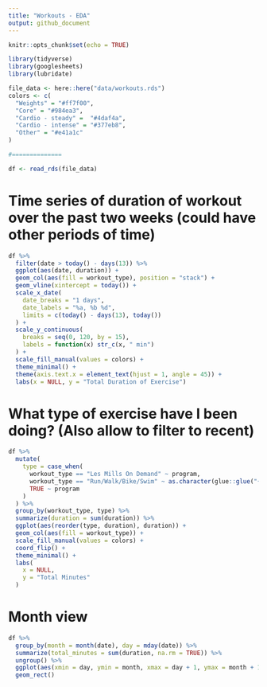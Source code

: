 ```yaml
---
title: "Workouts - EDA"
output: github_document
---
```


```r
knitr::opts_chunk$set(echo = TRUE)
```

```r
library(tidyverse)
library(googlesheets)
library(lubridate)

file_data <- here::here("data/workouts.rds")
colors <- c(
  "Weights" = "#ff7f00",
  "Core" = "#984ea3",
  "Cardio - steady" =  "#4daf4a",
  "Cardio - intense" = "#377eb8",
  "Other" = "#e41a1c"
)

#==============

df <- read_rds(file_data)
```


# Time series of duration of workout over the past two weeks (could have other periods of time)

```r
df %>%
  filter(date > today() - days(13)) %>% 
  ggplot(aes(date, duration)) +
  geom_col(aes(fill = workout_type), position = "stack") +
  geom_vline(xintercept = today()) +
  scale_x_date(
    date_breaks = "1 days", 
    date_labels = "%a, %b %d",
    limits = c(today() - days(13), today())
  ) +
  scale_y_continuous(
    breaks = seq(0, 120, by = 15), 
    labels = function(x) str_c(x, " min")
  ) +
  scale_fill_manual(values = colors) +
  theme_minimal() +
  theme(axis.text.x = element_text(hjust = 1, angle = 45)) +
  labs(x = NULL, y = "Total Duration of Exercise")
```

# What type of exercise have I been doing? (Also allow to filter to recent)

```r
df %>%
  mutate(
    type = case_when(
      workout_type == "Les Mills On Demand" ~ program,
      workout_type == "Run/Walk/Bike/Swim" ~ as.character(glue::glue("{cardio_type} ({cardio_style})")),
      TRUE ~ program
    )
  ) %>%
  group_by(workout_type, type) %>%
  summarize(duration = sum(duration)) %>%
  ggplot(aes(reorder(type, duration), duration)) +
  geom_col(aes(fill = workout_type)) +
  scale_fill_manual(values = colors) +
  coord_flip() +
  theme_minimal() +
  labs(
    x = NULL,
    y = "Total Minutes"
  )
```

# Month view

```r
df %>% 
  group_by(month = month(date), day = mday(date)) %>% 
  summarize(total_minutes = sum(duration, na.rm = TRUE)) %>% 
  ungroup() %>% 
  ggplot(aes(xmin = day, ymin = month, xmax = day + 1, ymax = month + 1,fill = total_minutes)) +
  geom_rect()
```

